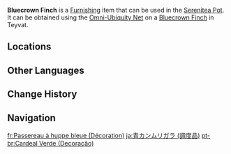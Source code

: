 {{About|the furnishing|the wildlife|Bluecrown Finch}}
{{Furnishing Infobox
|id             = 369180
|title          = Bluecrown Finch
|image          = Item Bluecrown Finch (Furnishing).png
|category       = Animal
|subcategory    = Outdoor Creature
|quality        = 3
|adeptal_energy = 100
|load           = 400
|reduced_load   = 400
|description    = The Bluecrown Finch is a small songbird with a beautiful voice that's commonly found in [[Fontaine]].<br>They are said to be very sensitive to the world around them, and they immediately abandon their nests and take to the skies if they detect the slightest movement in the surroundings. Therefore, the cowardly Bluecrown Finch often symbolizes an omen of disaster in folklore. As new arrivals in the Realm Within, they often mistook the movements of their neighbors from other countries as an ominous omen and sought [[Tubby]]'s protection. But over time, these birds have gradually become accustomed to a peaceful life, and so their talents are now utilized as Tubby's troublemaker detection system, achieving remarkable results in the process.
|mention        = Tubby
|source1        = Omni-Ubiquity Net
}}
'''Bluecrown Finch''' is a [[Furnishing]] item that can be used in the [[Serenitea Pot]]. It can be obtained using the [[Omni-Ubiquity Net]] on a [[Bluecrown Finch]] in Teyvat.

==Locations==
{{Transclude|Bluecrown Finch|Locations}}

==Other Languages==
{{Other Languages
|Transclude=Bluecrown Finch
}}

==Change History==
{{Change History|4.0}}

==Navigation==
{{Furnishing Navbox/Living|Animal}}

[[fr:Passereau à huppe bleue (Décoration)]]
[[ja:青カンムリガラ (調度品)]]
[[pt-br:Cardeal Verde (Decoração)]]